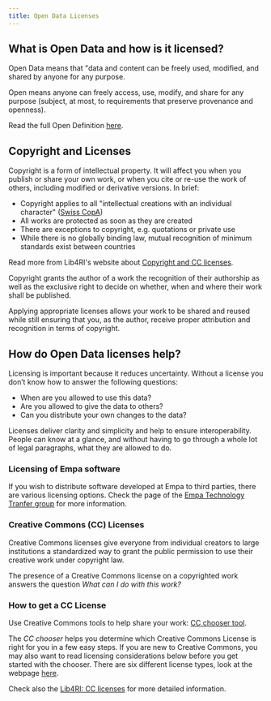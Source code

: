 ```yaml
---
title: Open Data Licenses
---
```



## What is Open Data and how is it licensed?

Open Data means that "data and content can be freely used, modified, and shared by anyone for any purpose.

<Aside type="note" title="Open Data">
Open means anyone can freely access, use, modify, and share for any purpose (subject, at most, to requirements that preserve provenance and openness).
</Aside>

Read the full Open Definition [here](http://opendefinition.org/od/2.1/en/).


## Copyright and Licenses

Copyright is a form of intellectual property.
It will affect you when you publish or share your own work, or when you cite or re-use the work of others, including modified or derivative versions.
In brief:

- Copyright applies to all "intellectual creations with an individual character" ([Swiss CopA](https://www.fedlex.admin.ch/eli/cc/1993/1798_1798_1798/en))
- All works are protected as soon as they are created
- There are exceptions to copyright, e.g. quotations or private use
- While there is no globally binding law, mutual recognition of minimum standards exist between countries

Read more from Lib4RI's website about [Copyright and CC licenses](https://www.lib4ri.ch/copyright-cc-licences#Private-use).

Copyright grants the author of a work the recognition of their authorship as well as the exclusive right to decide on whether, when and where their work shall be published.

<Aside title="The Right Licenses">
Applying appropriate licenses allows your work to be shared and reused while still ensuring that you, as the author, receive proper attribution and recognition in terms of copyright.
</Aside>

## How do Open Data licenses help?

Licensing is important because it reduces uncertainty.
Without a license you don’t know how to answer the following questions:

- When are you allowed to use this data?
- Are you allowed to give the data to others?
- Can you distribute your own changes to the data?

Licenses deliver clarity and simplicity and help to ensure interoperability.
People can know at a glance, and without having to go through a whole lot of legal paragraphs, what they are allowed to do.

### Licensing of Empa software

If you wish to distribute software developed at Empa to third parties, there are various licensing options. Check the page of the [Empa Technology Tranfer group](https://www.empa.ch/group/s607/software-lizenzen) for more information.

### Creative Commons (CC) Licenses
Creative Commons licenses give everyone from individual creators to large institutions a standardized way to grant the public permission to use their creative work under copyright law.

The presence of a Creative Commons license on a copyrighted work answers the question _What can I do with this work?_

### How to get a CC License
Use Creative Commons tools to help share your work: [CC chooser tool](https://chooser-beta.creativecommons.org/).

The *CC chooser* helps you determine which Creative Commons License is right for you in a few easy steps.
If you are new to Creative Commons, you may also want to read licensing considerations below before you get started with the chooser.
There are six different license types, look at the webpage [here](https://creativecommons.org/share-your-work/cclicenses/).

Check also the [Lib4RI: CC licenses](https://www.lib4ri.ch/creative-commons-licences) for more detailed information.
